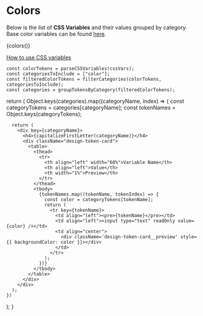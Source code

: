 
<Meta title="Design Tokens/Colors" />

 # Colors

Below is the list of **CSS Variables** and their values grouped by category. 
Base color variables can be found [here](?path=/docs/design-tokens-global--docs#colors).

{colors()}

[How to use CSS variables](?path=/docs/design-tokens-global--docs#how-to-use-css-variables)

    const colorTokens = parseCSSVariables(cssVars);
    const categoriesToInclude = ["color"];
    const filteredColorTokens = filterCategories(colorTokens, categoriesToInclude);
    const categories = groupTokensByCategory(filteredColorTokens);

  return (
    Object.keys(categories).map((categoryName, index) => {
      const categoryTokens = categories[categoryName];
      const tokenNames = Object.keys(categoryTokens);

      return (
        <div key={categoryName}>
          <h4>{capitalizeFirstLetter(categoryName)}</h4>
          <div className="design-token-card">
            <table>
              <thead>
                <tr>
                  <th align="left" width="60%">Variable Name</th>
                  <th align="left">Value</th>
                  <th width="1%">Preview</th>
                </tr>
              </thead>
              <tbody>
                {tokenNames.map((tokenName, tokenIndex) => {
                  const color = categoryTokens[tokenName];
                  return (
                    <tr key={tokenName}>
                      <td align="left"><pre>{tokenName}</pre></td>
                      <td align="left"><input type="text" readOnly value={color} /></td>
                      <td align="center">
                        <div className='design-token-card__preview' style={{ backgroundColor: color }}></div>
                      </td>
                    </tr>
                  );
                })}
              </tbody>
            </table>
          </div>
        </div>
      );
    })
  );
}